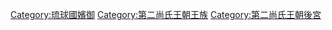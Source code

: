 [[Category:琉球國嬪御|Category:琉球國嬪御]]
[[Category:第二尚氏王朝王族|Category:第二尚氏王朝王族]]
[[Category:第二尚氏王朝後宮|Category:第二尚氏王朝後宮]]